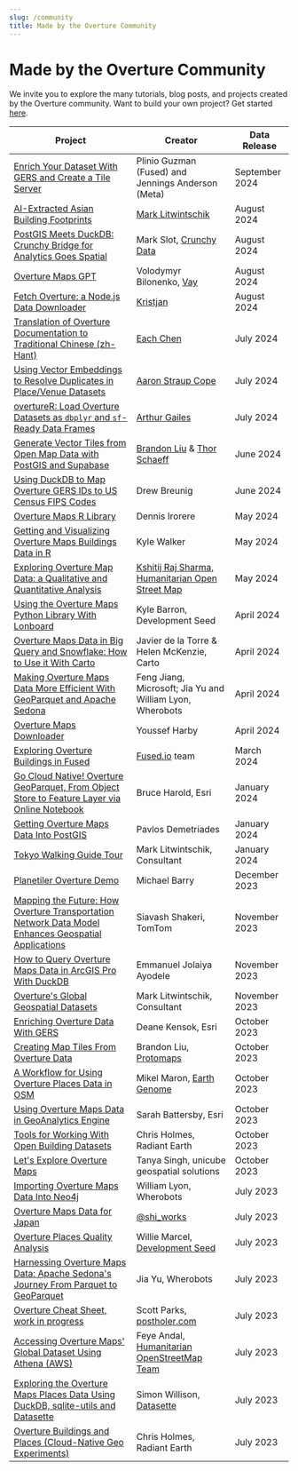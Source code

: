 ```yaml
---
slug: /community
title: Made by the Overture Community
---
```


# Made by the Overture Community

We invite you to explore the many tutorials, blog posts, and projects created by the Overture community. Want to build your own project? Get started [here](/getting-data).


| Project | Creator | Data Release |
| ---------- | -------- | -------- | 
| [Enrich Your Dataset With GERS and Create a Tile Server](https://docs.fused.io/blog/overture-tiles/) | Plinio Guzman (Fused) and Jennings Anderson (Meta) | September 2024 | 
| [AI-Extracted Asian Building Footprints](https://tech.marksblogg.com/asian-building-footprints-from-google-maps.html) | [Mark Litwintschik](https://www.linkedin.com/in/marklitwintschik/) | August 2024 |
| [PostGIS Meets DuckDB: Crunchy Bridge for Analytics Goes Spatial](https://www.crunchydata.com/blog/postgis-meets-duckdb-crunchy-bridge-for-analytics-goes-spatial) | Mark Slot, [Crunchy Data](https://www.crunchydata.com/) | August 2024 | 
| [Overture Maps GPT](https://chatgpt.com/g/g-onSLtzQQB-overture-maps-gpt) | Volodymyr Bilonenko, [Vay](https://vay.io/) | August 2024 | 
| [Fetch Overture: a Node.js Data Downloader](https://github.com/Krizz/fetch_overture) | [Kristjan](https://github.com/Krizz) | August 2024 | 
| [Translation of Overture Documentation to Traditional Chinese (zh-Hant)](https://overture-maps-docs.vercel.app/zh-Hant) | [Each Chen](https://github.com/iach526526) | July 2024 |
| [Using Vector Embeddings to Resolve Duplicates in Place/Venue Datasets](https://whosonfirst.org/blog/2024/08/16/dedupe/) |  [Aaron Straup Cope](https://github.com/thisisaaronland) | July 2024 |
| [overtureR: Load Overture Datasets as `dbplyr` and `sf`-Ready Data Frames](https://github.com/arthurgailes/overtureR) | [Arthur Gailes](https://github.com/arthurgailes/) | July 2024 |
| [Generate Vector Tiles from Open Map Data with PostGIS and Supabase](https://supabase.com/blog/postgis-generate-vector-tiles) | [Brandon Liu](https://x.com/bdon) & [Thor Schaeff](https://x.com/thorwebdev) | June 2024 |
| [Using DuckDB to Map Overture GERS IDs to US Census FIPS Codes](https://www.dbreunig.com/2024/06/25/using-duckdb-spatial-joins-to-map-overture-gers-ids-to-us-census-fips-codes.html) | Drew Breunig | June 2024 |
| [Overture Maps R Library](https://github.com/denironyx/overturemapsr) | Dennis Irorere | May 2024 | 
| [Getting and Visualizing Overture Maps Buildings Data in R](https://walker-data.com/posts/overture-buildings/) | Kyle Walker | May 2024 |
| [Exploring Overture Map Data: a Qualitative and Quantitative Analysis](https://www.openstreetmap.org/user/Kshitijraj%20Sharma/diary) | [Kshitij Raj Sharma, Humanitarian Open Street Map](https://github.com/kshitijrajsharma) | May 2024 | 
| [Using the Overture Maps Python Library With Lonboard](https://developmentseed.org/lonboard/latest/examples/overture-maps/) | Kyle Barron, Development Seed | April 2024 |
| [Overture Maps Data in Big Query and Snowflake: How to Use it With Carto](https://carto.com/blog/overture-maps-data-now-on-the-cloud-use-it-with-carto) | Javier de la Torre & Helen McKenzie, Carto | April 2024 |
| [Making Overture Maps Data More Efficient With GeoParquet and Apache Sedona](https://wherobots.com/overture-maps-data-cloud-native-geoparquet-apache-sedona/) | Feng Jiang, Microsoft; Jia Yu and William Lyon, Wherobots | April 2024 |
| [Overture Maps Downloader](https://pypi.org/project/overturemapsdownloader/) | Youssef Harby | April 2024 |
| [Exploring Overture Buildings in Fused](https://docs.fused.io/basics/tutorials/overture/) | [Fused.io](https://www.fused.io/) team | March 2024 |
| [Go Cloud Native! Overture GeoParquet, From Object Store to Feature Layer via Online Notebook](https://community.esri.com/t5/arcgis-data-interoperability-blog/go-cloud-native-overture-geoparquet-from-object/ba-p/1371965) | Bruce Harold, Esri | January 2024 |
| [Getting Overture Maps Data Into PostGIS](https://python.plainenglish.io/downloading-overture-map-foundations-buildings-data-using-apache-sedona-with-docker-python-and-473f5175f241) | Pavlos Demetriades | January 2024 |
| [Tokyo Walking Guide Tour](https://tech.marksblogg.com/tokyo-walking-tour-guide.html) | Mark Litwintschik, Consultant | January 2024 |
| [Planetiler Overture Demo](https://msbarry.github.io/planetiler-overture-demo/#13.99/42.35625/-71.06989) | Michael Barry | December 2023 |
| [Mapping the Future: How Overture Transportation Network Data Model Enhances Geospatial Applications](https://engineering.tomtom.com/overture-transportation-network-linear-referencing/) | Siavash Shakeri, TomTom | November 2023 |
| [How to Query Overture Maps Data in ArcGIS Pro With DuckDB](https://www.spatialnode.net/articles/how-to-query-overture-maps-foundation-data-in-arcgis-pro-with-duck-dbc094f9) | Emmanuel Jolaiya Ayodele | November 2023 |
| [Overture's Global Geospatial Datasets](https://tech.marksblogg.com/overture-gis-data.html) | Mark Litwintschik, Consultant | November 2023 |
| [Enriching Overture Data With GERS](https://www.esri.com/arcgis-blog/products/arcgis-online/mapping/enriching-overture-data-with-gers/) | Deane Kensok, Esri | October 2023 |
| [Creating Map Tiles From Overture Data](https://github.com/bdon/overture-tiles) | Brandon Liu, [Protomaps](https://protomaps.com/) | October 2023 |
| [A Workflow for Using Overture Places Data in OSM](https://www.openstreetmap.org/user/mikelmaron/diary/402600) | Mikel Maron, [Earth Genome](https://www.earthgenome.org/) | October 2023 |
| [Using Overture Maps Data in GeoAnalytics Engine](https://community.esri.com/t5/geoanalytics-engine-blog/using-overture-maps-data-in-geoanalytics-engine/ba-p/1341493) | Sarah Battersby, Esri | October 2023 |
| [Tools for Working With Open Building Datasets](https://open.gishub.org/open-buildings/) | Chris Holmes, Radiant Earth | October 2023 |
| [Let's Explore Overture Maps](https://medium.com/@singh.tanya3298/lets-explore-overture-maps-3209c25d6c97) | Tanya Singh, unicube geospatial solutions | October 2023 |
| [Importing Overture Maps Data Into Neo4j](https://lyonwj.com/blog/importing-overture-maps-neo4j-aws-athena-spatial-sql-query) | William Lyon, Wherobots | July 2023 |
| [Overture Maps Data for Japan](https://shi-works.github.io/Overture-Maps-Data-for-GIS/#16.18/35.680945/139.767552/-12.7/60) | [@shi_works](https://twitter.com/shi__works) | July 2023 |
| [Overture Places Quality Analysis](https://observablehq.com/d/9847c08c46f56ed6) | Willie Marcel, [Development Seed](https://developmentseed.org/) | July 2023 |
| [Harnessing Overture Maps Data: Apache Sedona's Journey From Parquet to GeoParquet](https://medium.com/@dr.jiayu/harnessing-overture-maps-data-apache-sedonas-journey-from-parquet-to-geoparquet-d99f7767a499) | Jia Yu, Wherobots | July 2023 |
| [Overture Cheat Sheet, work in progress](https://www.postholer.com/articles/Overature-Cheat-Sheet) | Scott Parks, [postholer.com](https://www.postholer.com/) | July 2023 |
| [Accessing Overture Maps' Global Dataset Using Athena (AWS)](https://feyeandal.me/blog/access_overture_data_using_athena) | Feye Andal, [Humanitarian OpenStreetMap Team](https://www.hotosm.org/) | July 2023 |
| [Exploring the Overture Maps Places Data Using DuckDB, sqlite-utils and Datasette](https://til.simonwillison.net/overture-maps/overture-maps-parquet) | Simon Willison, [Datasette](https://datasette.io/) | July 2023 |
| [Overture Buildings and Places (Cloud-Native Geo Experiments)](https://beta.source.coop/repositories/cholmes/overture/description/) | Chris Holmes, Radiant Earth | July 2023 |
